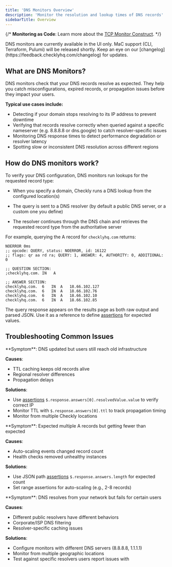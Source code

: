 ```yaml
---
title: 'DNS Monitors Overview'
description: 'Monitor the resolution and lookup times of DNS records'
sidebarTitle: Overview
---
```


{/* <Tip>
**Monitoring as Code**: Learn more about the [TCP Monitor Construct](/constructs/tcp-monitor).
</Tip> */}

<Warning>
DNS monitors are currently available in the UI only. MaC support (CLI, Terraform, Pulumi) will be released shortly. Keep an eye on our [changelog](https://feedback.checklyhq.com/changelog) for updates.
</Warning>

## What are DNS Monitors?

DNS monitors check that your DNS records resolve as expected. They help you catch misconfigurations, expired records, or propagation issues before they impact your users.  

**Typical use cases include:**  
- Detecting if your domain stops resolving to its IP address to prevent downtime
- Verifying that records resolve correctly when queried against a specific nameserver (e.g. 8.8.8.8 or dns.google) to catch resolver-specific issues
- Monitoring DNS response times to detect performance degradation or resolver latency
- Spotting slow or inconsistent DNS resolution across different regions

## How do DNS monitors work?

To verify your DNS configuration, DNS monitors run lookups for the requested record type:

* When you specify a domain, Checkly runs a DNS lookup from the configured location(s)

* The query is sent to a DNS resolver (by default a public DNS server, or a custom one you define)

* The resolver continues through the DNS chain and retrieves the requested record type from the authoritative server

For example, querying the A record for `checklyhq.com` returns:

```
NOERROR 0ms
;; opcode: QUERY, status: NOERROR, id: 16122
;; flags: qr aa rd ra; QUERY: 1, ANSWER: 4, AUTHORITY: 0, ADDITIONAL: 0

;; QUESTION SECTION:
;checklyhq.com.	IN	 A

;; ANSWER SECTION:
checklyhq.com.	6	IN	A	18.66.102.127
checklyhq.com.	6	IN	A	18.66.102.76
checklyhq.com.	6	IN	A	18.66.102.10
checklyhq.com.	6	IN	A	18.66.102.85
```

The query response appears on the results page as both raw output and parsed JSON. Use it as a reference to define [assertions](/detect/uptime-monitoring/dns-monitors/configuration#assertions) for expected values.

## Troubleshooting Common Issues

<Accordion title="Users Still Hitting Old IPs After DNS Changes">
**Symptom**: DNS updated but users still reach old infrastructure

**Causes**:
- TTL caching keeps old records alive
- Regional resolver differences
- Propagation delays

**Solutions**:
- Use [assertions](/detect/uptime-monitoring/dns-monitors/configuration#assertions) `$.response.answers[0].resolvedValue.value` to verify correct IP
- Monitor TTL with `$.response.answers[0].ttl` to track propagation timing
- Monitor from multiple Checkly locations
</Accordion>

<Accordion title="Wrong Number of A Records Returned">
**Symptom**: Expected multiple A records but getting fewer than expected

**Causes**:
- Auto-scaling events changed record count
- Health checks removed unhealthy instances

**Solutions**:
- Use JSON path [assertions](/detect/uptime-monitoring/dns-monitors/configuration#assertions) `$.response.answers.length` for expected count
- Set range assertions for auto-scaling (e.g., 2-8 records)
</Accordion>

<Accordion title="DNS Works Locally But Fails for Some Users">
**Symptom**: DNS resolves from your network but fails for certain users

**Causes**:
- Different public resolvers have different behaviors
- Corporate/ISP DNS filtering
- Resolver-specific caching issues

**Solutions**:
- Configure monitors with different DNS servers (8.8.8.8, 1.1.1.1)
- Monitor from multiple geographic locations
- Test against specific resolvers users report issues with
</Accordion>

